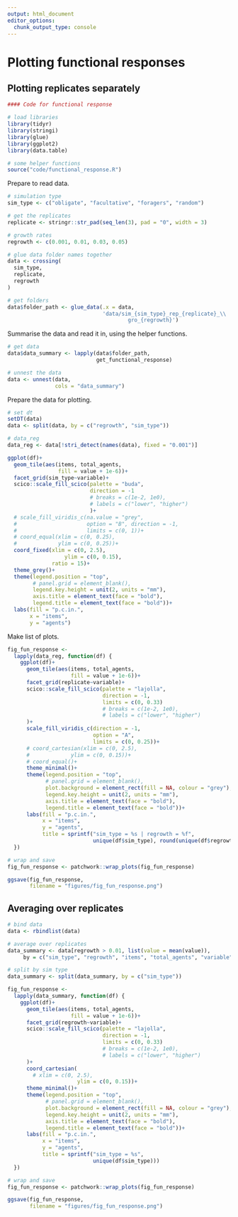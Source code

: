```yaml
---
output: html_document
editor_options: 
  chunk_output_type: console
---
```


# Plotting functional responses

## Plotting replicates separately

```r
#### Code for functional response

# load libraries
library(tidyr)
library(stringi)
library(glue)
library(ggplot2)
library(data.table)

# some helper functions
source("code/functional_response.R")
```

Prepare to read data.

```r
# simulation type
sim_type <- c("obligate", "facultative", "foragers", "random")

# get the replicates
replicate <- stringr::str_pad(seq_len(3), pad = "0", width = 3)

# growth rates
regrowth <- c(0.001, 0.01, 0.03, 0.05)

# glue data folder names together
data <- crossing(
  sim_type,
  replicate,
  regrowth
)

# get folders
data$folder_path <- glue_data(.x = data,
                              'data/sim_{sim_type}_rep_{replicate}_\\
                                      gro_{regrowth}')
```

Summarise the data and read it in, using the helper functions.

```r
# get data
data$data_summary <- lapply(data$folder_path,
                            get_functional_response)

# unnest the data
data <- unnest(data,
               cols = "data_summary")
```

Prepare the data for plotting.

```r
# set dt
setDT(data)
data <- split(data, by = c("regrowth", "sim_type"))

# data_reg
data_reg <- data[!stri_detect(names(data), fixed = "0.001")]
```

```r
ggplot(df)+
  geom_tile(aes(items, total_agents, 
                fill = value + 1e-6))+
  facet_grid(sim_type~variable)+
  scico::scale_fill_scico(palette = "buda",
                          direction = -1
                          # breaks = c(1e-2, 1e0),
                          # labels = c("lower", "higher")
                          )+
  # scale_fill_viridis_c(na.value = "grey",
  #                      option = "B", direction = -1,
  #                      limits = c(0, 1))+
  # coord_equal(xlim = c(0, 0.25),
  #             ylim = c(0, 0.25))+
  coord_fixed(xlim = c(0, 2.5),
                  ylim = c(0, 0.15),
              ratio = 15)+
  theme_grey()+
  theme(legend.position = "top",
        # panel.grid = element_blank(),
        legend.key.height = unit(2, units = "mm"),
        axis.title = element_text(face = "bold"),
        legend.title = element_text(face = "bold"))+
  labs(fill = "p.c.in.",
       x = "items",
       y = "agents")
```

Make list of plots.

```r
fig_fun_response <- 
  lapply(data_reg, function(df) {
    ggplot(df)+
      geom_tile(aes(items, total_agents, 
                    fill = value + 1e-6))+
      facet_grid(replicate~variable)+
      scico::scale_fill_scico(palette = "lajolla",
                              direction = -1,
                              limits = c(0, 0.33)
                              # breaks = c(1e-2, 1e0),
                              # labels = c("lower", "higher")
      )+
      scale_fill_viridis_c(direction = -1,
                           option = "A",
                           limits = c(0, 0.25))+
      # coord_cartesian(xlim = c(0, 2.5),
      #             ylim = c(0, 0.15))+
      # coord_equal()+
      theme_minimal()+
      theme(legend.position = "top",
            # panel.grid = element_blank(),
            plot.background = element_rect(fill = NA, colour = "grey"),
            legend.key.height = unit(2, units = "mm"),
            axis.title = element_text(face = "bold"),
            legend.title = element_text(face = "bold"))+
      labs(fill = "p.c.in.",
           x = "items",
           y = "agents",
           title = sprintf("sim_type = %s | regrowth = %f",
                           unique(df$sim_type), round(unique(df$regrowth), 2)))
  })
```

```r
# wrap and save
fig_fun_response <- patchwork::wrap_plots(fig_fun_response)

ggsave(fig_fun_response,
       filename = "figures/fig_fun_response.png")
```

## Averaging over replicates

```r
# bind data
data <- rbindlist(data)

# average over replicates
data_summary <- data[regrowth > 0.01, list(value = mean(value)),
     by = c("sim_type", "regrowth", "items", "total_agents", "variable")]

# split by sim type
data_summary <- split(data_summary, by = c("sim_type"))
```

```r
fig_fun_response <- 
  lapply(data_summary, function(df) {
    ggplot(df)+
      geom_tile(aes(items, total_agents, 
                    fill = value + 1e-6))+
      facet_grid(regrowth~variable)+
      scico::scale_fill_scico(palette = "lajolla",
                              direction = -1,
                              limits = c(0, 0.33)
                              # breaks = c(1e-2, 1e0),
                              # labels = c("lower", "higher")
      )+
      coord_cartesian(
        # xlim = c(0, 2.5),
                      ylim = c(0, 0.15))+
      theme_minimal()+
      theme(legend.position = "top",
            # panel.grid = element_blank(),
            plot.background = element_rect(fill = NA, colour = "grey"),
            legend.key.height = unit(2, units = "mm"),
            axis.title = element_text(face = "bold"),
            legend.title = element_text(face = "bold"))+
      labs(fill = "p.c.in.",
           x = "items",
           y = "agents",
           title = sprintf("sim_type = %s",
                           unique(df$sim_type)))
  })
```

```r
# wrap and save
fig_fun_response <- patchwork::wrap_plots(fig_fun_response)

ggsave(fig_fun_response,
       filename = "figures/fig_fun_response.png")
```